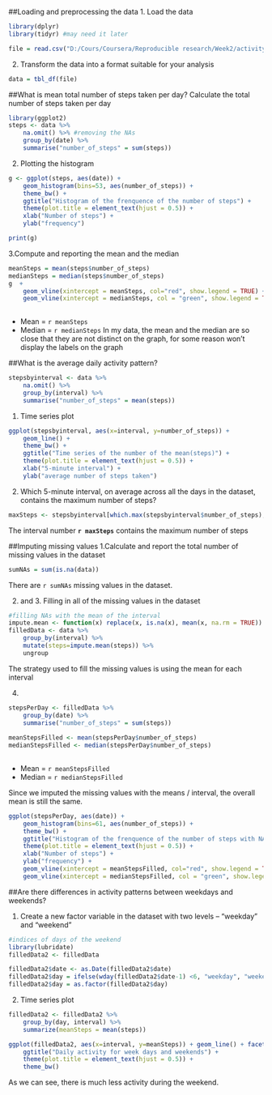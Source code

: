 ##Loading and preprocessing the data
1. Load the data
```{r}
library(dplyr)
library(tidyr) #may need it later

file = read.csv("D:/Cours/Coursera/Reproducible research/Week2/activity.csv")
```
2. Transform the data into a format suitable for your analysis
```{r}
data = tbl_df(file)
```


##What is mean total number of steps taken per day?
Calculate the total number of steps taken per day
```{r}
library(ggplot2)
steps <- data %>% 
    na.omit() %>% #removing the NAs
    group_by(date) %>%
    summarise("number_of_steps" = sum(steps))
```

2. Plotting the histogram
```{r}
g <- ggplot(steps, aes(date)) + 
    geom_histogram(bins=53, aes(number_of_steps)) + 
    theme_bw() +
    ggtitle("Histogram of the frenquence of the number of steps") + 
    theme(plot.title = element_text(hjust = 0.5)) +
    xlab("Number of steps") + 
    ylab("frequency")

print(g)
```

3.Compute and reporting the mean and the median
```{r}
meanSteps = mean(steps$number_of_steps)
medianSteps = median(steps$number_of_steps)
g  +
    geom_vline(xintercept = meanSteps, col="red", show.legend = TRUE) +
    geom_vline(xintercept = medianSteps, col = "green", show.legend = TRUE) 
    
```

* Mean = `r meanSteps`
* Median = `r medianSteps`
In my data, the mean and the median are so close that they are not distinct on the graph, for some reason won't display the labels on the graph

##What is the average daily activity pattern?
```{r}
stepsbyinterval <- data %>%
    na.omit() %>%
    group_by(interval) %>%
    summarise("number_of_steps" = mean(steps))
```

1. Time series plot
```{r}
ggplot(stepsbyinterval, aes(x=interval, y=number_of_steps)) +
    geom_line() +
    theme_bw() + 
    ggtitle("Time series of the number of the mean(steps)") + 
    theme(plot.title = element_text(hjust = 0.5)) +
    xlab("5-minute interval") +
    ylab("average number of steps taken") 
```

2. Which 5-minute interval, on average across all the days in the dataset, contains the maximum number of steps?
```{r}
maxSteps <- stepsbyinterval[which.max(stepsbyinterval$number_of_steps), 1]
```
The interval number **`r maxSteps`** contains the maximum number of steps


##Imputing missing values
1.Calculate and report the total number of missing values in the dataset
```{r}
sumNAs = sum(is.na(data))
```
There are `r sumNAs` missing values in the dataset.

2. and 3. Filling in all of the missing values in the dataset
```{r}
#filling NAs with the mean of the interval
impute.mean <- function(x) replace(x, is.na(x), mean(x, na.rm = TRUE))
filledData <- data %>%
    group_by(interval) %>%
    mutate(steps=impute.mean(steps)) %>%
    ungroup
```
The strategy used to fill the missing values is using the mean for each interval


4.
```{r}

stepsPerDay <- filledData %>%
    group_by(date) %>%
    summarise("number_of_steps" = sum(steps))
    
meanStepsFilled <- mean(stepsPerDay$number_of_steps)
medianStepsFilled <- median(stepsPerDay$number_of_steps)
    
```
* Mean = `r meanStepsFilled`
* Median = `r medianStepsFilled`

Since we imputed the missing values with the means / interval, the overall mean is still the same.

```{r}
ggplot(stepsPerDay, aes(date)) + 
    geom_histogram(bins=61, aes(number_of_steps)) + 
    theme_bw() +
    ggtitle("Histogram of the frenquence of the number of steps with NA imputed") + 
    theme(plot.title = element_text(hjust = 0.5)) +
    xlab("Number of steps") + 
    ylab("frequency") +
    geom_vline(xintercept = meanStepsFilled, col="red", show.legend = TRUE) +
    geom_vline(xintercept = medianStepsFilled, col = "green", show.legend = TRUE) 
```


##Are there differences in activity patterns between weekdays and weekends?

1. Create a new factor variable in the dataset with two levels – “weekday” and “weekend”
```{r}
#indices of days of the weekend
library(lubridate)
filledData2 <- filledData

filledData2$date <- as.Date(filledData2$date) 
filledData2$day = ifelse(wday(filledData2$date-1) <6, "weekday", "weekend")
filledData2$day = as.factor(filledData2$day)

```
2. Time series plot
```{r}

filledData2 <- filledData2 %>%
    group_by(day, interval) %>%
    summarize(meanSteps = mean(steps))

ggplot(filledData2, aes(x=interval, y=meanSteps)) + geom_line() + facet_grid(day ~.) + ylab("Average number of steps") +
    ggtitle("Daily activity for week days and weekends") + 
    theme(plot.title = element_text(hjust = 0.5)) + 
    theme_bw()
```

As we can see, there is much less activity during the weekend.